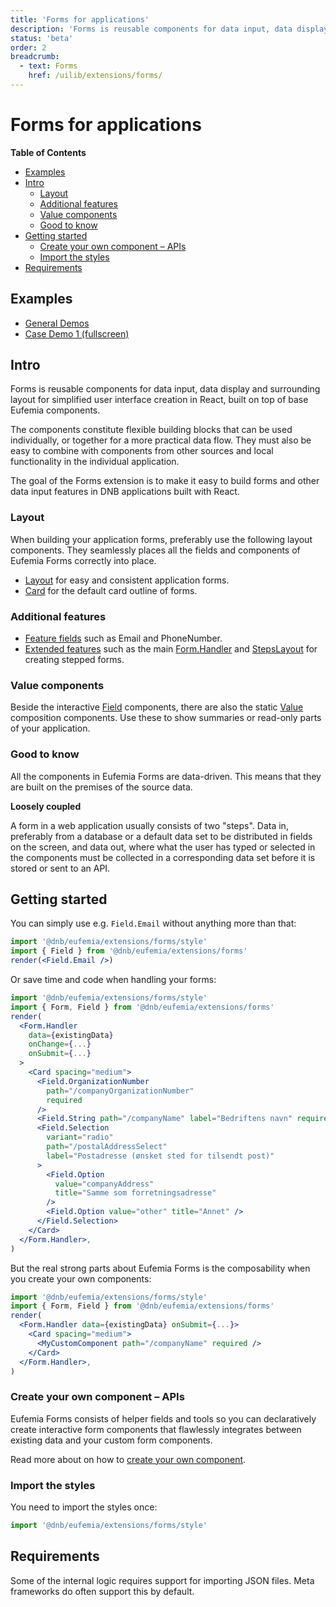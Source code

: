 ```yaml
---
title: 'Forms for applications'
description: 'Forms is reusable components for data input, data display and surrounding layout for simplified user interface creation in React, built on top of base Eufemia components.'
status: 'beta'
order: 2
breadcrumb:
  - text: Forms
    href: /uilib/extensions/forms/
---
```


# Forms for applications

**Table of Contents**

- [Examples](#examples)
- [Intro](#intro)
  - [Layout](#layout)
  - [Additional features](#additional-features)
  - [Value components](#value-components)
  - [Good to know](#good-to-know)
- [Getting started](#getting-started)
  - [Create your own component – APIs](#create-your-own-component--apis)
  - [Import the styles](#import-the-styles)
- [Requirements](#requirements)

## Examples

- [General Demos](/uilib/extensions/forms/general-demos/)
- [Case Demo 1 (fullscreen)](/uilib/extensions/forms/demo-cases/casedemo1/)

## Intro

Forms is reusable components for data input, data display and surrounding layout for simplified user interface creation in React, built on top of base Eufemia components.

The components constitute flexible building blocks that can be used individually, or together for a more practical data flow. They must also be easy to combine with components from other sources and local functionality in the individual application.

The goal of the Forms extension is to make it easy to build forms and other data input features in DNB applications built with React.

### Layout

When building your application forms, preferably use the following layout components. They seamlessly places all the fields and components of Eufemia Forms correctly into place.

- [Layout](/uilib/components/layout) for easy and consistent application forms.
- [Card](/uilib/components/card) for the default card outline of forms.

### Additional features

- [Feature fields](/uilib/extensions/forms/feature-fields) such as Email and PhoneNumber.
- [Extended features](/uilib/extensions/forms/extended-features) such as the main [Form.Handler](/uilib/extensions/forms/extended-features/Form/Handler) and [StepsLayout](/uilib/extensions/forms/extended-features/StepsLayout) for creating stepped forms.

### Value components

Beside the interactive [Field](/uilib/extensions/forms/create-component/Field/) components, there are also the static [Value](/uilib/extensions/forms/create-component/Value/) composition components. Use these to show summaries or read-only parts of your application.

### Good to know

All the components in Eufemia Forms are data-driven. This means that they are built on the premises of the source data.

**Loosely coupled**

A form in a web application usually consists of two "steps". Data in, preferably from a database or a default data set to be distributed in fields on the screen, and data out, where what the user has typed or selected in the components must be collected in a corresponding data set before it is stored or sent to an API.

## Getting started

You can simply use e.g. `Field.Email` without anything more than that:

```jsx
import '@dnb/eufemia/extensions/forms/style'
import { Field } from '@dnb/eufemia/extensions/forms'
render(<Field.Email />)
```

Or save time and code when handling your forms:

```jsx
import '@dnb/eufemia/extensions/forms/style'
import { Form, Field } from '@dnb/eufemia/extensions/forms'
render(
  <Form.Handler
    data={existingData}
    onChange={...}
    onSubmit={...}
  >
    <Card spacing="medium">
      <Field.OrganizationNumber
        path="/companyOrganizationNumber"
        required
      />
      <Field.String path="/companyName" label="Bedriftens navn" required />
      <Field.Selection
        variant="radio"
        path="/postalAddressSelect"
        label="Postadresse (ønsket sted for tilsendt post)"
      >
        <Field.Option
          value="companyAddress"
          title="Samme som forretningsadresse"
        />
        <Field.Option value="other" title="Annet" />
      </Field.Selection>
    </Card>
  </Form.Handler>,
)
```

But the real strong parts about Eufemia Forms is the composability when you create your own components:

```jsx
import '@dnb/eufemia/extensions/forms/style'
import { Form, Field } from '@dnb/eufemia/extensions/forms'
render(
  <Form.Handler data={existingData} onSubmit={...}>
    <Card spacing="medium">
      <MyCustomComponent path="/companyName" required />
    </Card>
  </Form.Handler>,
)
```

### Create your own component – APIs

Eufemia Forms consists of helper fields and tools so you can declaratively create interactive form components that flawlessly integrates between existing data and your custom form components.

Read more about on how to [create your own component](/uilib/extensions/forms/create-component).

### Import the styles

You need to import the styles once:

```jsx
import '@dnb/eufemia/extensions/forms/style'
```

## Requirements

Some of the internal logic requires support for importing JSON files. Meta frameworks do often support this by default.
